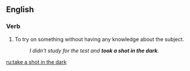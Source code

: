 ==English==

===Verb===
{{head|en|verb|head=to [[take]] [[a]] [[shot in the dark]]}}

# {{idiomatic}} To try on something without having any knowledge about the subject.
#: ''I didn't study for the test and '''took a shot in the dark'''.''

[[ru:take a shot in the dark]]